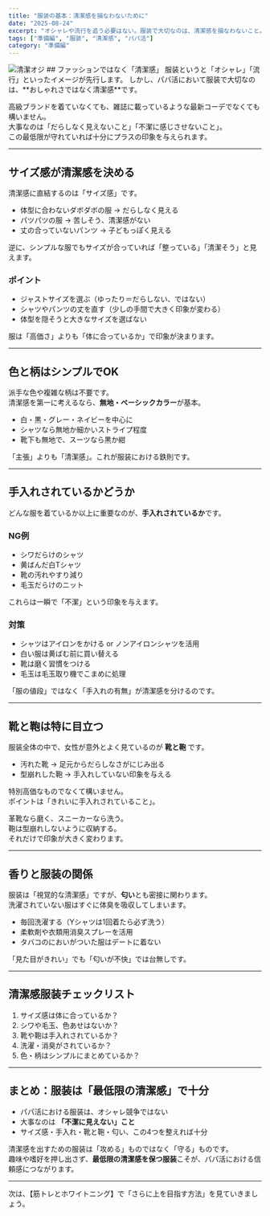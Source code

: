 ```yaml
---
title: "服装の基本：清潔感を損なわないために"
date: "2025-08-24"
excerpt: "オシャレや流行を追う必要はない。服装で大切なのは、清潔感を損なわないこと。シンプルに、サイズ感と手入れを重視する。"
tags: ["準備編", "服装", "清潔感", "パパ活"]
category: "準備編"
---
```

<img src="https://lastdecade.s3.ap-northeast-1.amazonaws.com/guide/plus_fashion/plus_fashion_1.png" alt="清潔オジ" className="rounded-xl border shadow-sm mt-3" />
## ファッションではなく「清潔感」
服装というと「オシャレ」「流行」といったイメージが先行します。  
しかし、パパ活において服装で大切なのは、**おしゃれさではなく清潔感**です。  

高級ブランドを着ていなくても、雑誌に載っているような最新コーデでなくても構いません。  
大事なのは「だらしなく見えないこと」「不潔に感じさせないこと」。  
この最低限が守れていれば十分にプラスの印象を与えられます。  

---

## サイズ感が清潔感を決める
清潔感に直結するのは「サイズ感」です。  

- 体型に合わないダボダボの服 → だらしなく見える  
- パツパツの服 → 苦しそう、清潔感がない  
- 丈の合っていないパンツ → 子どもっぽく見える  

逆に、シンプルな服でもサイズが合っていれば「整っている」「清潔そう」と見えます。  

### ポイント
- ジャストサイズを選ぶ（ゆったり＝だらしない、ではない）  
- シャツやパンツの丈を直す（少しの手間で大きく印象が変わる）  
- 体型を隠そうと大きなサイズを選ばない  

服は「高価さ」よりも「体に合っているか」で印象が決まります。  

---

## 色と柄はシンプルでOK
派手な色や複雑な柄は不要です。  
清潔感を第一に考えるなら、**無地・ベーシックカラー**が基本。  

- 白・黒・グレー・ネイビーを中心に  
- シャツなら無地か細かいストライプ程度  
- 靴下も無地で、スーツなら黒か紺  

「主張」よりも「清潔感」。これが服装における鉄則です。  

---

## 手入れされているかどうか
どんな服を着ているか以上に重要なのが、**手入れされているか**です。  

### NG例
- シワだらけのシャツ  
- 黄ばんだ白Tシャツ  
- 靴の汚れやすり減り  
- 毛玉だらけのニット  

これらは一瞬で「不潔」という印象を与えます。  

### 対策
- シャツはアイロンをかける or ノンアイロンシャツを活用  
- 白い服は黄ばむ前に買い替える  
- 靴は磨く習慣をつける  
- 毛玉は毛玉取り機でこまめに処理  

「服の値段」ではなく「手入れの有無」が清潔感を分けるのです。  

---

## 靴と鞄は特に目立つ
服装全体の中で、女性が意外とよく見ているのが **靴と鞄** です。  

- 汚れた靴 → 足元からだらしなさがにじみ出る  
- 型崩れした鞄 → 手入れしていない印象を与える  

特別高価なものでなくて構いません。  
ポイントは「きれいに手入れされていること」。  

革靴なら磨く、スニーカーなら洗う。  
鞄は型崩れしないように収納する。  
それだけで印象が大きく変わります。  

---

## 香りと服装の関係
服装は「視覚的な清潔感」ですが、**匂い**とも密接に関わります。  
洗濯されていない服はすぐに体臭を吸収してしまいます。  

- 毎回洗濯する（Yシャツは1回着たら必ず洗う）  
- 柔軟剤や衣類用消臭スプレーを活用  
- タバコのにおいがついた服はデートに着ない  

「見た目がきれい」でも「匂いが不快」では台無しです。  

---

## 清潔感服装チェックリスト
1. サイズ感は体に合っているか？  
2. シワや毛玉、色あせはないか？  
3. 靴や鞄は手入れされているか？  
4. 洗濯・消臭がされているか？  
5. 色・柄はシンプルにまとめているか？  

---

## まとめ：服装は「最低限の清潔感」で十分
- パパ活における服装は、オシャレ競争ではない  
- 大事なのは **「不潔に見えない」こと**  
- サイズ感・手入れ・靴と鞄・匂い、この4つを整えれば十分  

清潔感を出すための服装は「攻める」ものではなく「守る」ものです。  
趣味や嗜好を押し出さず、**最低限の清潔感を保つ服装**こそが、パパ活における信頼感につながります。  

---

次は、【筋トレとホワイトニング】で「さらに上を目指す方法」を見ていきましょう。  
